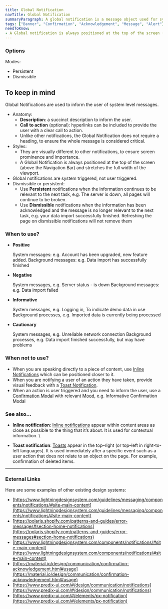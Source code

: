 ```yaml
---
title: Global Notification
navTitle: Global Notification
summaryParagraph: A global notification is a message object used for system-level notifications that inform the user about system status such as logging in and background processes like data imports.
tags: ["Banner", "Confirmation", "Acknowledgement", "Message", "Alert"]
needToKnow:
- A Global notification is always positioned at the top of the screen (above the Navigation Bar) and stretches the full width of the viewport.
---
```


### Options

Modes:

*   Persistent
*   Dismissible

## To keep in mind

Global Notifications are used to inform the user of system level messages.

*   Anatomy:
    *   **Description**: a succinct description to inform the user.
    *   **Call to action** (optional): hyperlinks can be included to provide the user with a clear call to action.
    *   Unlike other notifications, the Global Notification does not require a heading, to ensure the whole message is considered critical. 
*   Styles:
    *   They are visually different to other notifications, to ensure screen prominence and importance. 
    *   A Global Notification is always positioned at the top of the screen (above the Navigation Bar) and stretches the full width of the viewport.
*   Global notifications are system triggered, not user triggered.
*   Dismissible or persistent:
    *   Use **Persistent** notifications when the information continues to be relevant to the next task, e.g. The server is down, all pages will continue to be broken.
    *   Use **Dismissible** notifications when the information has been acknowledged and the message is no longer relevant to the next task, e.g. your data import successfully finished. Refreshing the page on dismissible notifications will not remove them

###  When to use?

*   **Positive**

    System messages: e.g. Account has been upgraded, new feature added.
    Background messages: e.g. Data import has successfully finished

*   **Negative**

    System messages, e.g. Server status - is down
    Background messages: e.g. Data import failed

*   **Informative**

    System messages, e.g. Logging in, To indicate demo data in use
    Background processes, e.g. Imported data is currently being processed

*   **Cautionary**

    System messages, e.g. Unreliable network connection
    Background processes, e.g. Data import finished successfully, but may have problems

### When not to use?

*   When you are speaking directly to a piece of content, use [Inline Notifications](https://drive.google.com/a/cultureamp.com/open?id=1harIX82v35t4Qu9RwFOAjk5f6zFQ509hYQvQhV3857A) which can be positioned closer to it.
*   When you are notifying a user of an action they have taken, provide visual feedback with a [Toast Notification](https://drive.google.com/a/cultureamp.com/open?id=1YaUzsUDgOKISxfMuApp3gEWfPWQ0B2z29le7MkEvl6w).
*   When an action is user triggered and you need to inform the user, use a [Confirmation Modal](https://drive.google.com/a/cultureamp.com/open?id=1xjuMUCQLogH6l61hq1KbSCcp9BPifr7xG1av6QOsZKI) with relevant [Mood](https://drive.google.com/a/cultureamp.com/open?id=1o3NevxWj3xU2wvrJQJyZ5ZggNDobuRquqVS5jldDu9g), e.g. Informative Confirmation Modal

### See also…

*   **Inline notification**: [Inline notifications](https://docs.google.com/document/d/1harIX82v35t4Qu9RwFOAjk5f6zFQ509hYQvQhV3857A/edit#heading=h.2ocvpvil9swi) appear within content areas as close as possible to the thing that it’s about. It is used for contextual information. \

*   **Toast notification**: [Toasts](https://docs.google.com/document/d/1YaUzsUDgOKISxfMuApp3gEWfPWQ0B2z29le7MkEvl6w/edit#heading=h.2ocvpvil9swi) appear in the top–right (or top–left in right-to-left languages). It is used immediately after a specific event such as a user action that does not relate to an object on the page. For example, confirmation of deleted items.

---

### External Links

Here are some examples of other existing design systems:

- [https://www.lightningdesignsystem.com/guidelines/messaging/components/notifications/#site-main-content](https://www.lightningdesignsystem.com/guidelines/messaging/components/notifications/#site-main-content)
- [https://polaris.shopify.com/patterns-and-guides/error-messages#section-home-notifications](https://polaris.shopify.com/patterns-and-guides/error-messages#section-home-notifications)
- [https://www.lightningdesignsystem.com/components/notifications/#site-main-content](https://www.lightningdesignsystem.com/components/notifications/#site-main-content)
- [https://material.io/design/communication/confirmation-acknowledgement.html#usage](https://material.io/design/communication/confirmation-acknowledgement.html#usage)
- [https://www.predix-ui.com/#/design/communication/notifications](https://www.predix-ui.com/#/design/communication/notifications)
- [https://www.predix-ui.com/#/elements/px-notification](https://www.predix-ui.com/#/elements/px-notification)
